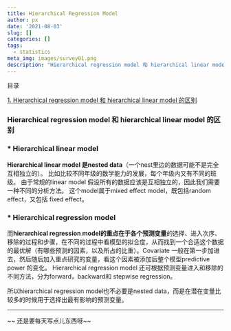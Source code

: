 ```yaml
---
title: Hierarchical Regression Model
author: px
date: '2021-08-03'
slug: []
categories: []
tags:
  - statistics
meta_img: images/survey01.png
description: "Hierarchical regression model 和 hierarchical linear model 的区别"
---
```


目录

[1. Hierarchical regression model 和 hierarchical linear model 的区别](#Hierarchical_diff)









<span id="Hierarchical_diff"></span>

### **Hierarchical regression model 和 hierarchical linear model 的区别**

### * Hierarchical linear model
**Hierarchical linear model 是nested data**（一个nest里边的数据可能不是完全互相独立的）。
比如比较不同年级的数学能力的发展，每个年级内又有不同的班级。 
由于常规的linear model 假设所有的数据应该是互相独立的，因此我们需要一种不同的分析方法。
这个model属于mixed effect model，既包括random effect，又包括 fixed effect。


### * Hierarchical regression model
而**hierarchical regression model的重点在于各个预测变量**的选择、进入次序、移除的过程和步骤，在不同的过程中看模型的拟合度，从而找到一个合适这个数据的最优解（有哪些预测的因素，以及所占的比重）。Covariate 一般在第一步加进去，然后随后加入重点研究的变量，看这个因素被添加后整个模型predictive power 的变化。
Hierarchical regression model 还可根据预测变量进入和移除的不同方法，分为forward，backward和 stepwise regression。 

所以hierarchical regression model也不必要是nested data，而是在潜在变量比较多的时候用于选择出最有影响的预测变量。


-----------
~~ 还是要每天写点儿东西呀~~
